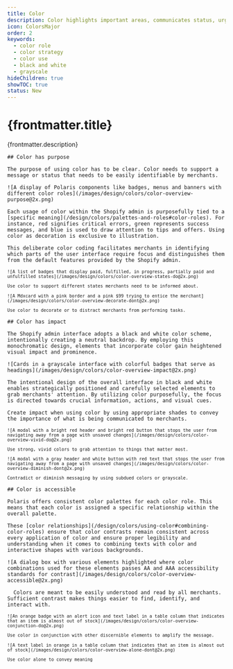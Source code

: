 ```yaml
---
title: Color
description: Color highlights important areas, communicates status, urgency, and directs attention.
icon: ColorsMajor
order: 2
keywords:
  - color role
  - color strategy
  - color use
  - black and white
  - grayscale
hideChildren: true
showTOC: true
status: New
---
```


# {frontmatter.title}

<Lede>{frontmatter.description}</Lede>

<Subnav />

<LayoutSection card>

  <Text>

    ## Color has purpose

    The purpose of using color has to be clear. Color needs to support a message or status that needs to be easily identifiable by merchants.

  </Text>

  <Large>

    ![A display of Polaris components like badges, menus and banners with different color roles](/images/design/colors/color-overview-purpose@2x.png)

  </Large>

  <Text>

    Each usage of color within the Shopify admin is purposefully tied to a [specific meaning](/design/colors/palettes-and-roles#color-roles). For instance, red signifies critical errors, green represents success messages, and blue is used to draw attention to tips and offers. Using color as decoration is exclusive to illustration.

    This deliberate color coding facilitates merchants in identifying which parts of the user interface require focus and distinguishes them from the default features provided by the Shopify admin.

  </Text>

  <Small variant="do">

    ![A list of badges that display paid, fulfilled, in progress, partially paid and unfulfilled states](/images/design/colors/color-overview-states-do@2x.png)

    Use color to support different states merchants need to be informed about.

  </Small>

  <Small variant="dont">

    ![A Mdxcard with a pink border and a pink $99 trying to entice the merchant](/images/design/colors/color-overview-decorate-dont@2x.png)

    Use color to decorate or to distract merchants from performing tasks.

  </Small>

</LayoutSection>

<LayoutSection card>

  <Text>

    ## Color has impact

    The Shopify admin interface adopts a black and white color scheme, intentionally creating a neutral backdrop. By employing this monochromatic design, elements that incorporate color gain heightened visual impact and prominence.

  </Text>

  <Large>

    ![Cards in a grayscale interface with colorful badges that serve as headings](/images/design/colors/color-overview-impact@2x.png)

  </Large>

  <Text>

    The intentional design of the overall interface in black and white enables strategically positioned and carefully selected elements to grab merchants' attention. By utilizing color purposefully, the focus is directed towards crucial information, actions, and visual cues.

    Create impact when using color by using appropriate shades to convey the importance of what is being communicated to merchants.

  </Text>

  <Small variant="do">

    ![A modal with a bright red header and bright red button that stops the user from navigating away from a page with unsaved changes](/images/design/colors/color-overview-vivid-do@2x.png)

    Use strong, vivid colors to grab attention to things that matter most.

  </Small>

  <Small variant="dont">

    ![A modal with a gray header and white button with red text that stops the user from navigating away from a page with unsaved changes](/images/design/colors/color-overview-diminish-dont@2x.png)

    Contradict or diminish messaging by using subdued colors or grayscale.

  </Small>

</LayoutSection>

<LayoutSection card>

  <Text>

    ## Color is accessible

    Polaris offers consistent color palettes for each color role. This means that each color is assigned a specific relationship within the overall palette.

    These [color relationships](/design/colors/using-color#combining-color-roles) ensure that color contrasts remain consistent across every application of color and ensure proper legibility and understanding when it comes to combining texts with color and interactive shapes with various backgrounds.

  </Text>

  <Large>

    ![A dialog box with various elements highlighted where color combinations used for these elements passes AA and AAA accessibility standards for contrast](/images/design/colors/color-overview-accessible@2x.png)

  </Large>

  <Text>

      Colors are meant to be easily understood and read by all merchants. Sufficient contrast makes things easier to find, identify, and interact with.

  </Text>

  <Small variant="do">

    ![An orange badge with an alert icon and text label in a table column that indicates that an item is almost out of stock](/images/design/colors/color-overview-conjunction-do@2x.png)

    Use color in conjunction with other discernible elements to amplify the message.

  </Small>

  <Small variant="dont">

    ![A text label in orange in a table column that indicates that an item is almost out of stock](/images/design/colors/color-overview-alone-dont@2x.png)

    Use color alone to convey meaning

  </Small>

</LayoutSection>
